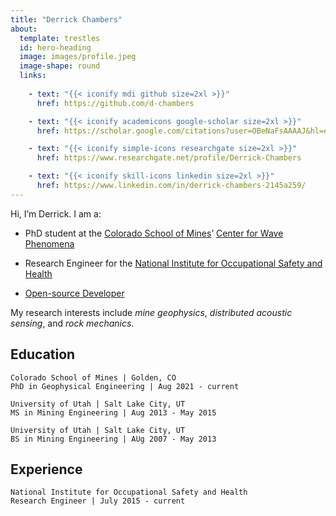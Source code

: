 ```yaml
---
title: "Derrick Chambers"
about:
  template: trestles
  id: hero-heading
  image: images/profile.jpeg
  image-shape: round
  links:
    
    - text: "{{< iconify mdi github size=2xl >}}"
      href: https://github.com/d-chambers

    - text: "{{< iconify academicons google-scholar size=2xl >}}"
      href: https://scholar.google.com/citations?user=OBeNaFsAAAAJ&hl=en

    - text: "{{< iconify simple-icons researchgate size=2xl >}}"
      href: https://www.researchgate.net/profile/Derrick-Chambers

    - text: "{{< iconify skill-icons linkedin size=2xl >}}"
      href: https://www.linkedin.com/in/derrick-chambers-2145a259/
---
```


:::{#hero-heading}

Hi, I'm Derrick. I am a:

* PhD student at the [Colorado School of Mines](https://www.mines.edu/)' [Center for Wave Phenomena](https://cwp.mines.edu/)

* Research Engineer for the [National Institute for Occupational Safety and Health](https://www.cdc.gov/niosh/index.htm)

* [Open-source Developer](https://github.com/d-chambers) 

My research interests include *mine geophysics*, *distributed acoustic sensing*, and *rock mechanics*.


## Education
```
Colorado School of Mines | Golden, CO
PhD in Geophysical Engineering | Aug 2021 - current
```
```
University of Utah | Salt Lake City, UT
MS in Mining Engineering | Aug 2013 - May 2015
```
```
University of Utah | Salt Lake City, UT
BS in Mining Engineering | AUg 2007 - May 2013
```
## Experience
```
National Institute for Occupational Safety and Health 
Research Engineer | July 2015 - current
```
:::
